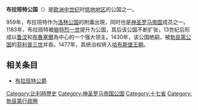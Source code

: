 {{noteTA
|1=zh-hans:布拉班特; zh-hant:布拉邦
}}
{{Infobox country
| native_name = ''{{Lang|nl|Hertogdom Brabant}}'' <small>([[Dutch_language|荷兰语]])</small><br>''{{Lang|fr|Duché de Brabant}}'' <small>([[French_language|法语]])</small><br/>{{native name|la|Ducatus Brabantiae}}
| conventional_long_name = 布拉班特公国
| common_name = 布拉班特
| era = 中世纪
| status = 公国
| title_leader = [[布拉班特公爵|布拉班特公爵]]
| leader1 = [[Henry_I,_Duke_of_Brabant|亨利一世]] {{smaller|(第一任)}}
| year_leader1 = 1183/1184–1235
| leader2 = [[Francis_II,_Holy_Roman_Emperor|弗朗西斯一世]] {{smaller|(最后一任)}}
| year_leader2 = 1792–1793
| status_text = {{plainlist|
*[[神圣罗马帝国邦国|神圣罗马帝国邦国]]
*[[勃艮第属尼德兰|勃艮第属尼德兰]]的一部分 <small>(1430–1482)</small>
*[[哈布斯堡尼德兰|哈布斯堡尼德兰]]的一部分 <small>(1482–1794)</small>
*[[南尼德兰|南尼德兰]]的一部分 <small>(1648–1794)</small>}}
| empire = 神圣罗马帝国
| government_type = 封建公国|
| year_start = 1183
| year_end = 1794
| life_span = 1183–1794
| event_start = 
| date_start = 
| event1 = 被[[勃艮第公国|勃艮第公国]]继承
| date_event1 = 1430
| event2 = 被[[哈布斯堡家族|哈布斯堡家族]]继承
| date_event2 = 1482
| event3 = 被[[西班牙哈布斯堡王朝|西班牙哈布斯堡王朝]]继承
| date_event3 = 1556
| event4 = [[明斯特和平谈判|明斯特和平谈判]]
| date_event4 = 1648年1月30日
| event5 = [[拉什塔特和约|拉什塔特和约]]
| date_event5 = 1714年3月7日
| event_end = [[斯普里蒙之战|斯普里蒙之战]]
| date_end = 9月18日
| event_post = 
| date_post =
| p1 = 布拉班特省
| flag_p1 = Armes brabant escudo brabante.png
| border_p1 = no
| s1 = 荷兰共和国
| flag_s1 = Statenvlag.svg
| s2 = 法兰西第一共和国
| flag_s2 = Flag of France.svg|
| image_flag = Banner of the Duchy of Brabant.svg
| image_coat = Coat of arms of the Duchy of Brabant.svg
| coat_alt = 布拉班特公爵的纹章
| symbol = 
| symbol_type = 纹章 (1459)
| image_map = Locator Duchy of Brabant (1350).svg
| image_map_caption = [[低地国家|低地国家]]的[[十七省|十七省]]和[[神圣罗马帝国|神圣罗马帝国]]边界内的布拉班特公国（粗线）
| capital = [[布鲁塞尔|布鲁塞尔]]
| footnotes = <!--- Accepts wikilinks --->
| demonym = 
| area_km2 = 
| area_rank = 
| GDP_PPP = 
| GDP_PPP_year = 
| HDI = 
| HDI_year = 
| today = 
|religion=[[罗马天主教|罗马天主教]]}}
{{History of the Low Countries}}
'''布拉班特公国'''（{{lang-nl|Hertogdom Brabant}}）是[[欧洲|欧洲]][[中世纪|中世纪]]时[[低地国家|低地地区]]的公国之一。

959年，布拉班特作为[[洛林公国|洛林公国]]的附庸出現，同时也是[[神圣罗马帝国|神圣罗马帝国]]成员之一。1183年，布拉班特被[[腓特烈一世_(神圣罗马帝国)|腓特烈一世]]提升为公国，其后该公国不断扩张，13世纪后形成以[[鲁汶|鲁汶]]和[[布魯塞爾|布魯塞爾]]為中心的一个强大领主。1430年，该公国绝嗣，被[[勃艮第公国|勃艮第公国]]的[[菲利普三世_(勃艮第)|菲利普三世]]并吞。1477年，其统治权转入[[哈布斯堡王朝|哈布斯堡王朝]]。

==相关条目==
*[[布拉班特公爵|布拉班特公爵]]

{{勃艮第行政圈}}
[[Category:比利時歷史|Category:比利時歷史]]
[[Category:神圣罗马帝国公国|Category:神圣罗马帝国公国]]
[[Category:十七省|Category:十七省]]
[[Category:勃艮第行政圈|Category:勃艮第行政圈]]